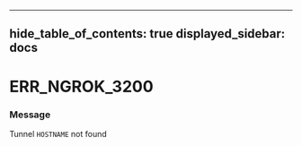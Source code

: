 
---
hide_table_of_contents: true
displayed_sidebar: docs
---


# ERR_NGROK_3200

### Message

Tunnel `HOSTNAME` not found

<ErrorDetails error="err_ngrok_3200" />

